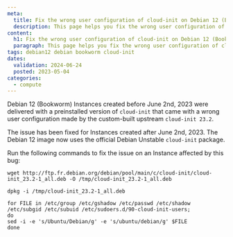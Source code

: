 ```yaml
---
meta:
  title: Fix the wrong user configuration of cloud-init on Debian 12 (Bookworm)
  description: This page helps you fix the wrong user configuration of cloud-init on Debian 12 (Bookworm)
content:
  h1: Fix the wrong user configuration of cloud-init on Debian 12 (Bookworm)
  paragraph: This page helps you fix the wrong user configuration of cloud-init on Debian 12 (Bookworm)
tags: debian12 debian bookworm cloud-init
dates:
  validation: 2024-06-24
  posted: 2023-05-04
categories:
  - compute
---
```


Debian 12 (Bookworm) Instances created before June 2nd, 2023 were delivered with a preinstalled version of `cloud-init` that came with a wrong user configuration made by the custom-built upstream `cloud-init 23.2`.<br />

The issue has been fixed for Instances created  after June 2nd, 2023. The Debian 12 image now uses the official Debian Unstable `cloud-init` package.<br />

Run the following commands to fix the issue on an Instance affected by this bug:
```
wget http://ftp.fr.debian.org/debian/pool/main/c/cloud-init/cloud-init_23.2-1_all.deb -O /tmp/cloud-init_23.2-1_all.deb

dpkg -i /tmp/cloud-init_23.2-1_all.deb

for FILE in /etc/group /etc/gshadow /etc/passwd /etc/shadow /etc/subgid /etc/subuid /etc/sudoers.d/90-cloud-init-users;
do
sed -i -e 's/Ubuntu/Debian/g' -e 's/ubuntu/debian/g' $FILE
done
```